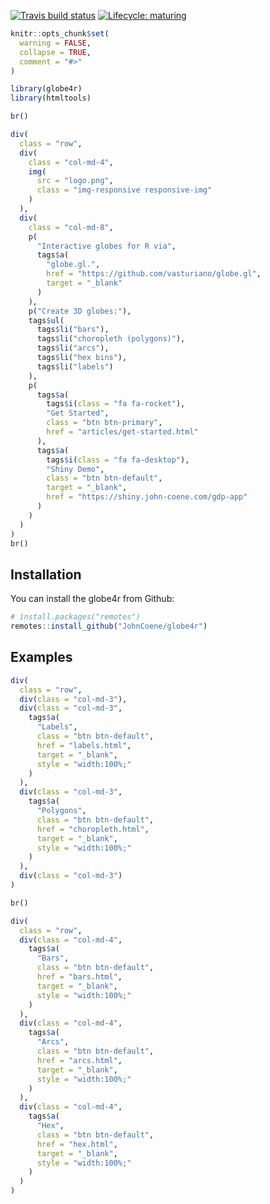 <!-- badges: start -->
[![Travis build status](https://travis-ci.org/JohnCoene/globe4r.svg?branch=master)](https://travis-ci.org/JohnCoene/globe4r)
[![Lifecycle: maturing](https://img.shields.io/badge/lifecycle-maturing-blue.svg)](https://www.tidyverse.org/lifecycle/#maturing)
<!-- badges: end -->

```r
knitr::opts_chunk$set(
  warning = FALSE,
  collapse = TRUE,
  comment = "#>"
)

library(globe4r)
library(htmltools)
```

```r
br()

div(
  class = "row",
  div(
    class = "col-md-4",
    img(
      src = "logo.png",
      class = "img-responsive responsive-img"
    )
  ),
  div(
    class = "col-md-8",
    p(
      "Interactive globes for R via",
      tags$a(
        "globe.gl.", 
        href = "https://github.com/vasturiano/globe.gl", 
        target = "_blank"
      )
    ),
    p("Create 3D globes:"),
    tags$ul(
      tags$li("bars"),
      tags$li("choropleth (polygons)"),
      tags$li("arcs"),
      tags$li("hex bins"),
      tags$li("labels")
    ),
    p(
      tags$a(
        tags$i(class = "fa fa-rocket"),
        "Get Started",
        class = "btn btn-primary",
        href = "articles/get-started.html"
      ),
      tags$a(
        tags$i(class = "fa fa-desktop"),
        "Shiny Demo",
        class = "btn btn-default",
        target = "_blank",
        href = "https://shiny.john-coene.com/gdp-app"
      )
    )
  )
)
br()
```

## Installation

You can install the globe4r from Github:

```r
# install.packages("remotes")
remotes::install_github("JohnCoene/globe4r")
```

## Examples

```r
div(
  class = "row",
  div(class = "col-md-3"),
  div(class = "col-md-3",
    tags$a(
      "Labels",
      class = "btn btn-default",
      href = "labels.html",
      target = "_blank",
      style = "width:100%;"
    )
  ),
  div(class = "col-md-3",
    tags$a(
      "Polygons",
      class = "btn btn-default",
      href = "choropleth.html",
      target = "_blank",
      style = "width:100%;"
    )
  ),
  div(class = "col-md-3")
)

br()

div(
  class = "row",
  div(class = "col-md-4",
    tags$a(
      "Bars",
      class = "btn btn-default",
      href = "bars.html",
      target = "_blank",
      style = "width:100%;"
    )
  ),
  div(class = "col-md-4",
    tags$a(
      "Arcs",
      class = "btn btn-default",
      href = "arcs.html",
      target = "_blank",
      style = "width:100%;"
    )
  ),
  div(class = "col-md-4",
    tags$a(
      "Hex",
      class = "btn btn-default",
      href = "hex.html",
      target = "_blank",
      style = "width:100%;"
    )
  )
)
```
